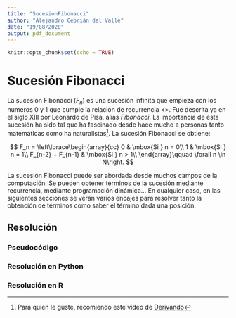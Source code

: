 ```yaml
---
title: "SucesionFibonacci"
author: "Alejandro Cebrián del Valle"
date: "19/08/2020"
output: pdf_document
---
```


```r
knitr::opts_chunk$set(echo = TRUE)
```

# Sucesión Fibonacci

La sucesión Fibonacci ($F_n$) es una sucesión infinita que empieza con los numeros 0 y 1 que cumple la relación de recurrencia <<cada término es la suma de los dos anteriores>>. Fue descrita ya en el siglo XIII por Leonardo de Pisa, alias *Fibonacci*. La importancia de esta sucesión ha sido tal que ha fascinado desde hace mucho a personas tanto matemáticas como ha naturalistas^[Para quien le guste, recomiendo este video de [Derivando](https://www.youtube.com/watch?v=yDyMSliKsxI)]. La sucesión Fibonacci se obtiene:

$$ F_n = \left\lbrace\begin{array}{cc}
                  0 & \mbox{Si } n = 0\\
                  1 & \mbox{Si } n = 1\\
                  F_{n-2} + F_{n-1} & \mbox{Si } n > 1\\
                \end{array}\qquad \forall n \in N\right.
$$

La sucesión Fibonacci puede ser abordada desde muchos campos de la computación. Se pueden obtener términos de la sucesión mediante recurrencia, mediante programación dinámica... En cualquier caso, en las siguientes secciones se verán varios encajes para resolver tanto la obtención de términos como saber el término dada una posición.

## Resolución
### Pseudocódigo
### Resolución en Python
### Resolución en R